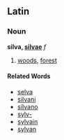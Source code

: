 ==Latin==
===Noun===
'''silva, [[Wiktionary Appendix:Latin first declension|silvae]]''' ''f''

#[[wood]]s, [[forest]]
====Related Words====
*[[selva]]
*[[silvani]]
*[[silvano]]
*[[sylv-]]
*[[sylvain]]
*[[sylvan]]